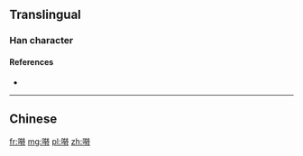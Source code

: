 {{also|囀}}
==Translingual==

===Han character===
{{Han char|rn=30|rad=口|as=08|sn=11|four=|canj=RKQI|ids=⿰口转}}

====References====
* {{Han ref|kx=0196.261|hdz=10639.040|uh=556D|ud=21869}}

----

==Chinese==
{{zh-see|囀}}

[[fr:啭]]
[[mg:啭]]
[[pl:啭]]
[[zh:啭]]